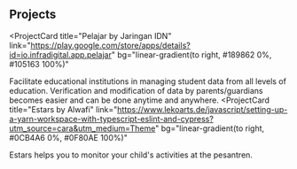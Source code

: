## Projects

<ProjectCard
  title="Pelajar by Jaringan IDN"
  link="https://play.google.com/store/apps/details?id=io.infradigital.app.pelajar"
  bg="linear-gradient(to right, #189862 0%, #105163 100%)"
>
  Facilitate educational institutions in managing student data from all levels of education.
   Verification and modification of data by parents/guardians becomes easier and can be done anytime and anywhere.
</ProjectCard>
<ProjectCard
  title="Estars by Alwafi"
  link="https://www.lekoarts.de/javascript/setting-up-a-yarn-workspace-with-typescript-eslint-and-cypress?utm_source=cara&utm_medium=Theme"
  bg="linear-gradient(to right, #0CB4A6 0%, #0F80AE 100%)"
>
  Estars helps you to monitor your child's activities at the pesantren.
</ProjectCard>